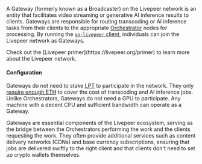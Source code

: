 A Gateway (formerly known as a Broadcaster) on the Livepeer network is an entity
that facilitates video streaming or generative AI inference results to clients.
Gateways are responsible for routing transcoding or AI inference tasks from
their clients to the appropriate
[Orchestrator](/developers/core-concepts/livepeer-network/orchestrators.mdx)
nodes for processing. By running the
[`go-livepeer` client](https://github.com/livepeer/go-livepeer), individuals can
join the Livepeer network as Gateways.

<Info>
  Check out the [Livepeer primer](https://livepeer.org/primer) to learn more
  about the Livepeer network.
</Info>

#### Configuration

Gateways do not need to stake
[LPT](/developers/core-concepts/livepeer-network/delegators#livepeer-token-lpt)
to participate in the network. They only
[require enough ETH](gateways/guides/fund-gateway.mdx) to cover the cost of
transcoding and AI inference jobs. Unlike Orchestrators, Gateways do not need a
GPU to participate. Any machine with a decent CPU and sufficient bandwidth can
operate as a Gateway.

Gateways are essential components of the Livepeer ecosystem, serving as the
bridge between the Orchestrators performing the work and the clients requesting
the work. They often provide additional services such as content delivery
networks (CDNs) and base currency subscriptions, ensuring that jobs are
delivered swiftly to the right client and that clients don't need to set up
crypto wallets themselves.
